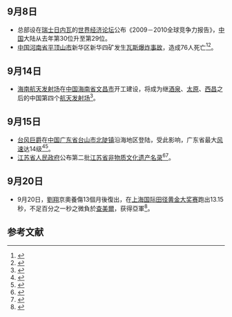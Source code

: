 <noinclude>
{{MonthInNewsChina|2009|9}}

== 9月8日 ==
* 总部设在[[瑞士|瑞士]][[日内瓦|日内瓦]]的[[世界经济论坛|世界经济论坛]]公布《2009－2010全球竞争力报告》，[[中国|中国]]大陆从去年第30位升至第29位。
* [[中华人民共和国|中国]][[河南省|河南省]][[平顶山市|平顶山市]]新华区新华四矿发生[[2009年平頂山瓦斯爆炸事故|瓦斯爆炸事故]]，造成76人死亡<ref>{{Cite web|title=“抱鸡养竹”与“入干股”-中共咸阳市纪律检查委员会|url=http://xylzh.gov.cn/info/1044/41600.htm|accessdate=2021-03-05|work=xylzh.gov.cn}}{{Dead link}}</ref><ref>{{Cite web|title=当生命高于一切，矿难才会销声匿迹 _中国经济网|url=http://views.ce.cn/view/ent/201612/08/t20161208_18499895.shtml|accessdate=2021-03-05|work=国家经济门户}}</ref>。

== 9月14日 ==
* [[海南航天发射场|海南航天发射场]]在[[中华人民共和国|中国]][[海南省|海南省]][[文昌市|文昌市]]开工建设，将成为继[[酒泉卫星发射中心|酒泉]]、[[太原卫星发射中心|太原]]、[[西昌卫星发射中心|西昌]]之后的中国第四个[[航天发射场|航天发射场]]<ref>{{Cite web|title=细说海南文昌航天发射场“产业链”-新华网|url=http://www.xinhuanet.com/mil/2016-06/24/c_129088389.htm|accessdate=2021-03-05|work=新华网}}</ref>。

== 9月15日 ==
* [[台风巨爵_(2009年)|台风巨爵]]在[[中华人民共和国|中国]][[广东省|广东省]][[台山市|台山市]][[北陡镇|北陡镇]]沿海地区登陆，受此影响，广东省最大[[风速|风速]]达14级<ref>{{Cite web|title=台风巨爵登陆广东台山北陡镇沿海地区_新闻中心_新浪网|url=http://news.sina.com.cn/c/2009-09-15/081518652748.shtml|accessdate=2021-03-05|work=news.sina.com.cn|archive-date=2009-10-06|archive-url=https://web.archive.org/web/20091006050532/http://news.sina.com.cn/c/2009-09-15/081518652748.shtml|dead-url=no}}</ref><ref>{{Cite web|title=今年第14号台风"巨爵"登陆台山市北陡镇沿海地区|url=http://www.gov.cn/jrzg/2009-09/15/content_1417831.htm|accessdate=2021-03-05|work=www.gov.cn|archive-date=2009-09-23|archive-url=https://web.archive.org/web/20090923184916/http://www.gov.cn/jrzg/2009-09/15/content_1417831.htm|dead-url=no}}</ref>。
* [[江苏省人民政府|江苏省人民政府]]公布第二批[[江苏省非物质文化遗产名录|江苏省非物质文化遗产名录]]<ref>{{Cite book|title=常州宝语|last=陈建共，周晓东主编|publisher=南京：[[凤凰出版社|凤凰出版社]]|year=2016|isbn=978-7-5506-2546-4|pages=362-363}}</ref><ref>{{Cite web|title=江苏省人民政府 第十三期 省政府关于公布第二批省级非物质文化遗产名录和第一批省级非物质文化遗产扩展项目名录的通知|url=http://www.js.gov.cn/art/2009/9/15/art_46882_2681296.html|accessdate=2021-03-04|work=www.js.gov.cn|archive-date=2020-12-20|archive-url=https://web.archive.org/web/20201220120153/http://www.js.gov.cn/art/2009/9/15/art_46882_2681296.html}}</ref>。

== 9月20日 ==
* 9月20日，[[劉翔|劉翔]]京奧養傷13個月後復出，在[[上海国际田径黄金大奖赛|上海国际田径黄金大奖赛]]跑出13.15秒，不足百分之一秒之微負於[[查美爾|查美爾]]，获得亞軍<ref>{{Cite web|title=刘翔征战2009赛季_体育频道_新浪网|url=http://sports.sina.com.cn/z/liuxiang09/|accessdate=2021-03-05|work=sports.sina.com.cn|archive-date=2020-08-10|archive-url=https://web.archive.org/web/20200810183530/http://sports.sina.com.cn/z/liuxiang09/|dead-url=no}}</ref>。

== 参考文献 ==
{{Reflist|2}}

{{Portal:中國大陸新聞動態/Footer}}
</noinclude>